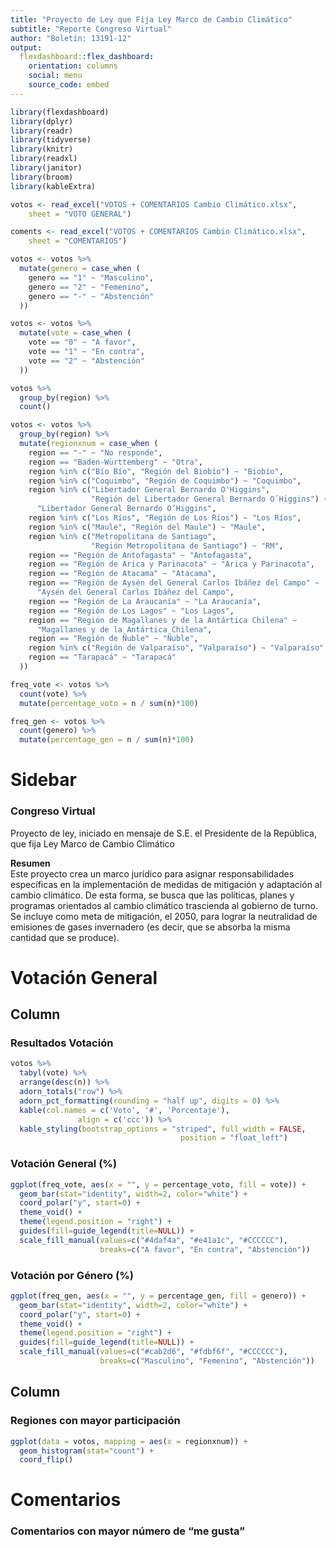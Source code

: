 ```yaml
---
title: "Proyecto de Ley que Fija Ley Marco de Cambio Climático"
subtitle: "Reporte Congreso Virtual"
author: "Boletín: 13191-12"
output: 
  flexdashboard::flex_dashboard:
    orientation: columns
    social: menu
    source_code: embed 
---
```



```r
library(flexdashboard)
library(dplyr)
library(readr)
library(tidyverse)
library(knitr)
library(readxl)
library(janitor)
library(broom)
library(kableExtra)
```

```r
votos <- read_excel("VOTOS + COMENTARIOS Cambio Climático.xlsx", 
    sheet = "VOTO GENERAL")

coments <- read_excel("VOTOS + COMENTARIOS Cambio Climático.xlsx", 
    sheet = "COMENTARIOS")
```

```r
votos <- votos %>%
  mutate(genero = case_when (
    genero == "1" ~ "Masculino",
    genero == "2" ~ "Femenino",
    genero == "-" ~ "Abstención"
  ))
```

```r
votos <- votos %>%
  mutate(vote = case_when (
    vote == "0" ~ "A favor",
    vote == "1" ~ "En contra",
    vote == "2" ~ "Abstención"
  ))
```

```r
votos %>%
  group_by(region) %>%
  count()
```


```r
votos <- votos %>%
  group_by(region) %>%
  mutate(regionxnum = case_when (
    region == "-" ~ "No responde",
    region == "Baden-Württemberg" ~ "Otra",
    region %in% c("Bío Bío", "Región del Biobío") ~ "Biobío",
    region %in% c("Coquimbo", "Región de Coquimbo") ~ "Coquimbo",
    region %in% c("Libertador General Bernardo O'Higgins", 
                  "Región del Libertador General Bernardo O´Higgins") ~ 
      "Libertador General Bernardo O’Higgins",
    region %in% c("Los Ríos", "Región de Los Ríos") ~ "Los Ríos",
    region %in% c("Maule", "Región del Maule") ~ "Maule", 
    region %in% c("Metropolitana de Santiago", 
                  "Región Metropolitana de Santiago") ~ "RM",
    region == "Región de Antofagasta" ~ "Antofagasta",
    region == "Región de Arica y Parinacota" ~ "Arica y Parinacota",
    region == "Región de Atacama" ~ "Atacama",
    region == "Región de Aysén del General Carlos Ibáñez del Campo" ~ 
      "Aysén del General Carlos Ibáñez del Campo",
    region == "Región de La Araucanía" ~ "La Araucanía",
    region == "Región de Los Lagos" ~ "Los Lagos",
    region == "Región de Magallanes y de la Antártica Chilena" ~ 
      "Magallanes y de la Antártica Chilena",
    region == "Región de Ñuble" ~ "Ñuble",
    region %in% c("Región de Valparaíso", "Valparaíso") ~ "Valparaíso",
    region == "Tarapacá" ~ "Tarapacá"
  ))
```


```r
freq_vote <- votos %>%
  count(vote) %>%
  mutate(percentage_voto = n / sum(n)*100)
```

```r
freq_gen <- votos %>%
  count(genero) %>%
  mutate(percentage_gen = n / sum(n)*100)
```

Sidebar {.sidebar}
=======================================================================

### Congreso Virtual
Proyecto de ley, iniciado en mensaje de S.E. el Presidente de la República, que fija Ley Marco de Cambio Climático<br/>

__Resumen__ <br/>
Este proyecto crea un marco jurídico para asignar responsabilidades específicas en la implementación de medidas de mitigación y adaptación al cambio climático. De esta forma, se busca que las políticas, planes y programas orientados al cambio climático trascienda al gobierno de turno. Se incluye como meta de mitigación, el 2050, para lograr la neutralidad de emisiones de gases invernadero (es decir, que se absorba la misma cantidad que se produce).


Votación General
=======================================================================

Column
-----------------------------------------------------------------------

### Resultados Votación

```r
votos %>%
  tabyl(vote) %>%
  arrange(desc(n)) %>%
  adorn_totals("row") %>%
  adorn_pct_formatting(rounding = "half up", digits = 0) %>%
  kable(col.names = c('Voto', '#', 'Porcentaje'),
               align = c('ccc')) %>%
  kable_styling(bootstrap_options = "striped", full_width = FALSE, 
                                      position = "float_left")

```

### Votación General (%)

```r
ggplot(freq_vote, aes(x = "", y = percentage_voto, fill = vote)) +
  geom_bar(stat="identity", width=2, color="white") +
  coord_polar("y", start=0) +
  theme_void() + 
  theme(legend.position = "right") +
  guides(fill=guide_legend(title=NULL)) +
  scale_fill_manual(values=c("#4daf4a", "#e41a1c", "#CCCCCC"), 
                    breaks=c("A favor", "En contra", "Abstención")) 
```

### Votación por Género (%)

```r
ggplot(freq_gen, aes(x = "", y = percentage_gen, fill = genero)) +
  geom_bar(stat="identity", width=2, color="white") +
  coord_polar("y", start=0) +
  theme_void() + 
  theme(legend.position = "right") +
  guides(fill=guide_legend(title=NULL)) +
  scale_fill_manual(values=c("#cab2d6", "#fdbf6f", "#CCCCCC"), 
                    breaks=c("Masculino", "Femenino", "Abstención")) 
```


Column
-----------------------------------------------------------------------


### Regiones con mayor participación 

```r
ggplot(data = votos, mapping = aes(x = regionxnum)) + 
  geom_histogram(stat="count") + 
  coord_flip()
```


Comentarios
=======================================================================

### Comentarios con mayor número de "me gusta"
